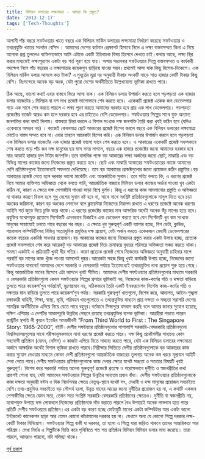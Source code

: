 ```yaml
---
title: বিলিয়ন ডলারের লক্ষ্যমাত্রা - আমরা কি প্রস্তুত?
date: '2013-12-17'
tags: ['Tech-Thoughts']
---
```


 আগামী পাঁচ বছরে সফটওয়্যার খাতে বছরে এক বিলিয়ন মার্কিন ডলারের লক্ষ্যমাত্রা নির্ধারণ করেছে সফটওয়্যার ও তথ্যপ্রযুক্তি খাতের সংগঠন বেসিস । আমাদের দেশের বর্তমান প্রেক্ষাপট হিসাবে নিলে এ লক্ষ্য বাস্তবসম্মত কিনা এ নিয়ে অনেকে প্রশ্ন তুললেও ব্যক্তিগতভাবে আমি এটাকে একটি ইতিবাচক বিষয় হিসেবে দেখতে চাই।কথায় আছে, লক্ষ্য স্থির করার মাধ্যমেই লক্ষ্যপূরণের একটা বড় শর্ত পূরণ হয়ে যায়। অপার সম্ভাবনার সফটওয়্যার শিল্পে বাস্তবসম্মত ও কার্যকরী পদক্ষেপ নিলে পাঁচ বছরের এ লক্ষ্যমাত্রার কয়েকগুন ছাড়িয়ে যাওয়া সম্ভব।প্রথমেই আসা যাক কিছু হিসেব-নিকেশে। এক বিলিয়ন মার্কিন ডলার আসলে কত টাকা? এ মুহূর্তের মুদ্রা দর অনুযায়ী টাকার অংকটি সাড়ে সাত হাজার কোটি টাকার কিছু বেশি। নিঃসন্দেহে অনেক বড় অংক, যেটা পুরো দেশের অর্থনীতিতে উল্লেখযোগ্য ভূমিকা রাখতে পারে। 

 ঠিক আছে, ভালো কথা! এবার বাস্তবে ফিরে আসা যাক। এক বিলিয়ন ডলার উপার্জন করতে হলে গড়পড়তা এক হাজার ডলার বাজেটের ১ মিলিয়ন বা দশ লাখ প্রজেক্ট ভালোভাবে শেষ করতে হবে। একেকটি প্রজেক্ট একেক জন ডেভেলপার গড়ে এক মাসে শেষ করতে পারলে এ লক্ষ্য পূরণ করতে আমাদের দরকার হবে প্রায় এক লাখ ডেভেলপার। গড়পড়তা প্রজেক্টের বাজেট আরও কম হলে দরকার হবে এর চাইতেও বেশি ডেভেলপার। সফটওয়্যার শিল্পের সাথে যুক্ত অন্যান্য জনশক্তির কথা বাদই দিলাম। বাস্তবতা চিন্তা করলে এ বিশাল সংখ্যক দক্ষ জনশক্তি তৈরি করা খুবই কঠিন হবে (যদিও একেবারে অসম্ভব নয়) । কাজেই কেবলমাত্র ছোট আকারের প্রজেক্ট হিসেব করলে বছরে এক বিলিয়ন ডলারের লক্ষ্যমাত্রা মোটেও বাস্তব সম্মত হবে না।এবার তাহলে আরেকটা হিসেব করি। এক বিলিয়ন ডলার উপার্জন করলে হলে গড়পড়তা এক মিলিয়ন ডলার বাজেটের এক হাজার প্রজেক্ট ভালো ভাবে শেষ করতে হবে। এ আকারের একেকটি প্রজেক্ট সফলভাবে শেষ করতে গড়ে পাঁচ জন দক্ষ মানুষের ছয় মাস সময় লাগলে, বছরে এক হাজার প্রজেক্টের জন্যে আমাদের দরকার হবে মাত্র আড়াই হাজার ফুল টাইম জনশক্তি।তবে বাস্তবিক পক্ষে বড় আকারের লক্ষ্য অর্জনের জন্যে ছোট, মাঝারি এবং বড় বিভিন্ন মাপের কাজের জন্যে নিজেদের প্রস্তুত করতে হবে। ছোট এবং মাঝারি আকারের সফটওয়্যারের কাজে আমাদের দেশি প্রতিষ্ঠানগুলো ইতোমধ্যেই সফলতা দেখিয়েছে। তবে বড় আকারের প্রজেক্টগুলোর জন্যে প্রয়োজন কঠিন প্রস্তুতির।বড় আকারের প্রজেক্ট পেতে হলে দরকার ভালো মার্কেটিং এবং আন্তর্জাতিক সুনাম। তবে সত্যি বলতে কি, এ ধরণের প্রজেক্ট নিয়ে আমার ব্যক্তিগত অভিজ্ঞতা থেকে বলতে পারি, আন্তর্জাতিক বাজারে মিলিয়ন ডলার কাজের অর্ডার পাওয়া খুব একটা কঠিন না, কারণ এ ক্ষেত্রে দক্ষ পেশাজীবি পাওয়া সাড়া বিশ্বে দুর্লভ। কিন্তু এ ধরণের কাজ সামলানোর প্রস্তুতি ও অভিজ্ঞতা না থাকার কারণে বিফল হলে শুধু দেশের সুনাম নষ্ট হবে না, সাথে সাথে সংশ্লিষ্ট প্রতিষ্ঠানগুলোকে মাসুল দিতে হবে চড়া অংকের জরিমানা, কারণ বড় অংকের লেনদেন বলে ক্লায়েন্টরা নিজেদের নিরাপদ রাখতে এ ধরণের প্রজেক্টে অনেক ধরণের আইনি শর্ত জুড়ে দিয়ে চুক্তি করে থাকে।এ ধরণের প্রজেক্টের কাজের মান আক্ষরিক অর্থেই অনেক উঁচু মাপের হতে হবে। প্রযুক্তির যথোপযুক্ত প্রয়োগে সিস্টেমটি এমনভাবে ডিজাইন এবং ডেভেলপ করতে হবে যেন সিস্টেমটি খুব কম সংখ্যক মানুষের সাহায্যেই চলতে পারে বছরের পর বছর। এ ক্ষেত্রে খুব গুরুত্বপূর্ণ একটি ব্যাপার হচ্ছে, বিগ ডেটা, ক্লাউড, প্যারালাল কম্পিউটিংসহ বিভিন্ন অত্যাধুনিক প্রযুক্তির দক্ষ প্রয়োগ, যেটা অর্জন করতে একেকজন মেধাবী ডেভেলপারের কয়েক বছরের একনিষ্ঠ সাধনার প্রয়োজন।বড় আকারের কাজের জন্যে নিজেদের প্রস্তুত করার একটা উপায় হচ্ছে, প্রত্যেক প্রজেক্ট সফলভাবে শেষ করে আরেকটু বড় আকারের প্রজেক্ট নিয়ে ক্রমান্বয়ে বৃহত্তর পরিসরে অভিজ্ঞতা সঞ্চয় করতে থাকা। সমস্যা একটাই এ প্রক্রিয়াটি খুবই ধীর গতির। কারণ প্রত্যেক প্রজেক্ট শেষে নিজেদের অভিজ্ঞতা অনুযায়ী চাহিদার মাপে পরবর্তি বড় মাপের কাজ খুঁজে পাওয়া আসলেই দুষ্কর।আরেকটা সহজ কিন্তু খুবই কার্যকরী উপায় হচ্ছে, নিজেদের জন্যে সফটওয়্যার বানানো! আমাদের দেশে সরকারি ও বেসরকারি পর্যায়ে ইতোমধ্যেই তথ্যপ্রযুক্তির নানা প্রয়োগ শুরু হয়ে গেছে। কিন্তু আন্তর্জাতিক মানের হিসেবে এটা আসলে খুবই সীমিত। আমাদের দেশীয় সফটওয়্যার প্রতিষ্ঠানগুলোর মাধ্যমে সরকারি ও বেসরকারি প্রতিষ্ঠানগুলো কেবল সফটওয়্যার শিল্পের প্রসারে ভূমিকাই নয়, নিজেদের কাজ-কর্মের গতি ও দক্ষতা বাড়িয়ে তুলতে পারে কয়েকশ’গুন পর্যন্ত!হ্যাঁ, মুদ্রণপ্রমাদ নয়, সঠিকভাবে তৈরি একটি ইনফরমেশন সিস্টেম কাজ-কর্মের গতি ও দক্ষতার মান বাড়িয়ে তুলতে পারে কয়েকশ’গুন পর্যন্ত। সরকারি গুরুত্বপূর্ণ খাতগুলো, বিশেষ করে, আদালত, আইন-শৃঙ্খলা রক্ষাকারী বাহিনী, শিক্ষা, স্বাস্থ্য, ভূমি, পরিবহন খাতগুলোতে এ তথ্যপ্রযুক্তির মাধ্যমে প্রাপ্ত দক্ষতা ও সচ্ছতা সরাসরি দেশের সামগ্রিক অর্থনীতিকে এগিয়ে নিয়ে যেতে পারে বহুদূর।বর্তমানে সিঙ্গাপুরে বসবাস করছি বলে আমার জানার সুযোগ হয়েছে, দক্ষিণ এশিয়ার এ দেশটির আকাশচুম্বি উন্নতির পেছনে রয়েছে তথ্যপ্রযুক্তির ব্যপক ভূমিকা। আগ্রহীরা পড়তে পারেন রাস্ট্রটির স্থপতি লী কুয়ান ইয়েউর আত্মজীবনী “From Third World to First : The Singapore Story: 1965-2000“, বইটি।দেশীয় সফটয়্যার প্রতিষ্ঠানগুলোর পাশাপাশি সরকারি-বেসরকারি প্রতিষ্ঠানগুলো বিশ্ববিদ্যালয়গুলোর সাথে পরীক্ষামূলকভাবে নানা ধরণের প্রজেক্ট করতে পারে। দক্ষ কিছু প্রকৌশলীর সাহায্যে কোন সহযোগী প্রতিষ্ঠান (যেমন, বেসিস) এ কাজটা এগিয়ে নিতে সাহায্য করতে পারে, যেটা এক বিলিয়ন ডলারের লক্ষ্যমাত্রা অর্জনে আক্ষরিক অর্থেই বিশাল ভূমিকা রাখতে পারবে।নিরীক্ষার ভিত্তিতে দেশীয় প্রতিষ্ঠানগুলোকে বড় আকারের কাজ করার সুযোগ দেওয়ার মাধ্যমে ভোক্তা দেশী প্রতিষ্ঠানগুলো আন্তর্জাতিক বাজারের তুলনায় অনেক কম খরচে মূল্যবান আইটি সেবা পেতে পারে।দেশীয় সফটওয়্যার প্রতিষ্ঠানগুলোকে কাজ দেবার ক্ষেত্রে যথেষ্ট সচ্ছতা ও সততার বিষয়টি খুবই গুরুত্বপূর্ণ। বিশেষ করে সরকারি পর্যায়ে অনেক গুরুত্বপূর্ণ প্রজেক্টে প্রত্যক্ষ ও পরোক্ষভাবে দুর্নীতি ও স্বজনপ্রীতির কথা প্রায়শই শোনা যায়, যেটা আমাদের সফটওয়্যার শিল্পের উন্নতির অন্যতম প্রধান বাঁধা। দেশীয় সফটওয়্যার প্রতিষ্ঠানগুলোকে কাজ দক্ষতা অনুযায়ী বন্টন ও দিক নির্দেশনার ক্ষেত্রে নেতৃত্ব-স্থানে যথেষ্ট সৎ, মেধাবী ও দক্ষ মানুষের প্রয়োজন সবচাইতে বেশি।তথ্য-প্রযুক্তির সবচাইতে বড় সৌন্দর্য হলো, উন্নত মানের আয়ের জন্যে দুর্নীতির প্রয়োজন হয় না, এ কথাটি একজন  পেশাজীবির ক্ষেত্রে যেমন সত্য, তেমন সত্য সংশ্লিষ্ট সরকারি-বেসরকারি প্রতিষ্ঠানের ক্ষেত্রেও। দুর্নীতি বা স্বজনপ্রীতি নয়, যথোপযুক্ত উপায়ে দক্ষ লোকবলে নিজেদের প্রতিষ্ঠানকে দাঁড় করাতে পারলে বৈধ উপায়েই অনেক লাভবান হতে পারে প্রতিটি দেশীয় সফটওয়্যার প্রতিষ্ঠান।এর একটা বড় কারণ হচ্ছে মোটামুটি মানের একটা কম্পিউটার আর একটা ভালো ইন্টারনেট কানেকশন ছাড়া আর তেমন কোনো কাঁচামালের দরকার হয় না। যেখানে অন্য যে কোনো শিল্পে দরকার লক্ষ-কোটি টাকার বিনিয়োগ। সফটওয়্যার শিল্পে বাকী যা দরকার, তা হলো এ শিল্পে যারা জড়িত থাকবে তাদের আন্তরিকতা আর পরিশ্রম। মেধা নির্ভর এ শিল্পটিকে ভিত্তি করে পৃথিবিতে শত শত প্রতিষ্ঠান বিলিয়ন বিলিয়ন ডলার লাভ করেছে। তারা পারলে, আমরাও পারবো, যদি সদিচ্ছা থাকে।

[পূর্ব প্রকাশ](https://techshohor.com/3879/%e0%a6%ac%e0%a6%bf%e0%a6%b2%e0%a6%bf%e0%a7%9f%e0%a6%a8-%e0%a6%a1%e0%a6%b2%e0%a6%be%e0%a6%b0%e0%a7%87%e0%a6%b0-%e0%a6%b2%e0%a6%95%e0%a7%8d%e0%a6%b7%e0%a7%8d%e0%a6%af%e0%a6%ae%e0%a6%be%e0%a6%a4%e0%a7%8d/)